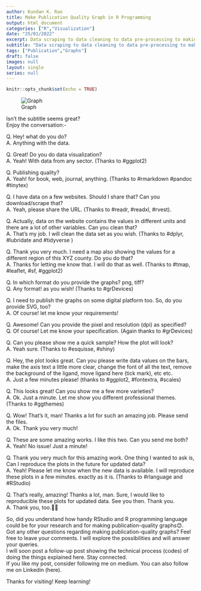 ```yaml
---
author: Kundan K. Rao
title: Make Publication Quality Graph in R Programming
output: html_document
categories: ["R","Visualization"]
date: "25/01/2022"
excerpt: Data scraping to data cleaning to data pre-processing to making plots to exporting in multiple formats. Everything in Rstudio.
subtitle: "Data scraping to data cleaning to data pre-processing to making plots to exporting in multiple formats. Everything in Rstudio."
tags: ["Publication","Graphs"]
draft: false
images: null
layout: single
series: null
---
```


```r
knitr::opts_chunk$set(echo = TRUE)
```

![Graph](index_files/figure-html/publication-blog.png "Graph")

Isn't the subtitle seems great?\
Enjoy the conversation:-

Q. Hey! what do you do?\
A. Anything with the data.

Q. Great! Do you do data visualization?\
A. Yeah! With data from any sector. (Thanks to \#ggplot2)

Q. Publishing quality?\
A. Yeah! for book, web, journal, anything. (Thanks to \#rmarkdown \#pandoc \#tinytex)

Q. I have data on a few websites. Should I share that? Can you download/scrape that?\
A. Yeah, please share the URL. (Thanks to \#readr, \#readxl, \#rvest).

Q. Actually, data on the website contains the values in different units and there are a lot of other variables. Can you clean that?\
A. That's my job. I will clean the data set as you wish. (Thanks to \#dplyr, \#lubridate and \#tidyverse )

Q. Thank you very much. I need a map also showing the values for a different region of this XYZ county. Do you do that?\
A. Thanks for letting me know that. I will do that as well. (Thanks to \#tmap, \#leaflet, \#sf, \#ggplot2)

Q. In which format do you provide the graphs? png, tiff?\
Q. Any format! as you wish! (Thanks to \#grDevices)

Q. I need to publish the graphs on some digital platform too. So, do you provide SVG, too?\
A. Of course! let me know your requirements!

Q. Awesome! Can you provide the pixel and resolution (dpi) as specified?\
Q. Of course! Let me know your specification. (Again thanks to \#grDevices)

Q. Can you please show me a quick sample? How the plot will look?\
A. Yeah sure. (Thanks to \#esquisse, \#shiny)

Q. Hey, the plot looks great. Can you please write data values on the bars, make the axis text a little more clear, change the font of all the text, remove the background of the ligand, move ligand here (tick mark), etc etc.\
A. Just a few minutes please! (thanks to \#ggplot2, \#fontextra, \#scales)

Q. This looks great! Can you show me a few more varieties?\
A. Ok. Just a minute. Let me show you different professional themes. (Thanks to \#ggthemes)

Q. Wow! That's it, man! Thanks a lot for such an amazing job. Please send the files.\
A. Ok. Thank you very much!

Q. These are some amazing works. I like this two. Can you send me both?\
A. Yeah! No issue! Just a minute!

Q. Thank you very much for this amazing work. One thing I wanted to ask is, Can I reproduce the plots in the future for updated data?\
A. Yeah! Please let me know when the new data is available. I will reproduce these plots in a few minutes. exactly as it is. (Thanks to \#rlanguage and \#RStudio)

Q. That's really, amazing! Thanks a lot, man. Sure, I would like to reproducible these plots for updated data. See you then. Thank you.\
A. Thank you, too.🍹🍹

So, did you understand how handy RStudio and R programming language could be for your research and for making publication-quality graphs😊.\
Got any other questions regarding making publication-quality graphs? Feel free to leave your comments. I will explore the possibilities and will answer your queries.\
I will soon post a follow-up post showing the technical process (codes) of doing the things explained here. Stay connected.\
If you like my post, consider following me on medium. You can also follow me on Linkedin (here).

Thanks for visiting! Keep learning!
